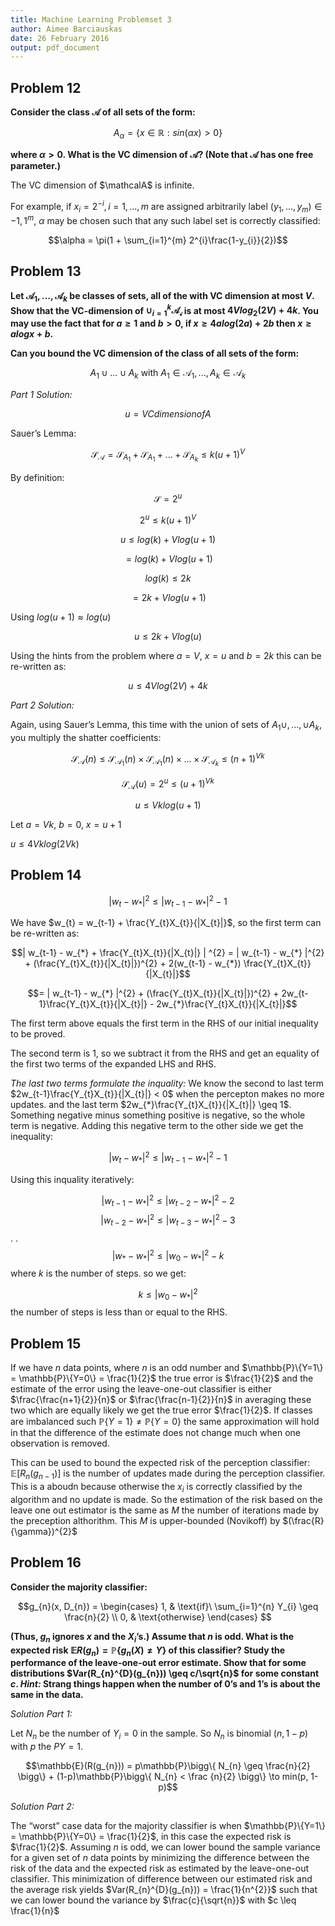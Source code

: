 ```yaml
---
title: Machine Learning Problemset 3
author: Aimee Barciauskas
date: 26 February 2016
output: pdf_document
---
```


## **Problem 12**

**Consider the class $\mathcal{A}$ of all sets of the form:**

$$A_{\alpha} = \{ x \in \mathbb{R} : sin(\alpha x) > 0 \}$$

**where $\alpha > 0$. What is the VC dimension of $\mathcal{A}$? (Note that $\mathcal{A}$ has one free parameter.)**

The VC dimension of $\mathcalA$ is infinite.

For example, if $x_{i} = 2^{-i}, i = 1, ..., m$ are assigned arbitrarily label $(y_{1},...,y_{m}) \in {-1,1}^{m}$, $\alpha$ may be chosen such that any such label set is correctly classified:

$$\alpha = \pi(1 + \sum_{i=1}^{m} 2^{i}\frac{1-y_{i}}{2})$$

## **Problem 13** 

**Let $\mathcal{A}_{1}, ... , \mathcal{A}_{k}$ be classes of sets, all of the with VC dimension at most $V$. Show that the VC-dimension of $\cup_{i=1}^{k} \mathcal{A_{i}}$ is at most $4Vlog_{2}(2V) + 4k$. You may use the fact that for $a \geq 1$ and $b > 0$, if $x \geq 4a log(2a) + 2b$ then $x \geq a log x + b$.**

**Can you bound the VC dimension of the class of all sets of the form:**

$$A_{1} \cup ... \cup A_{k} \text{ with } A_{1} \in \mathcal{A}_{1}, ..., A_{k} \in \mathcal{A}_{k}$$

*Part 1 Solution:*

$$u = VC dimension of A$$

Sauer's Lemma:

$$\mathcal{S}_{\mathcal{A}} = \mathcal{S}_{A_{1}} + \mathcal{S}_{A_{1}} + ... + \mathcal{S}_{A_{k}} \leq k(u+1)^{V} $$

By definition:

$$\mathcal{S} = 2^{u}$$

$$2^{u} \leq k(u+1)^{V}$$

$$u \leq log(k) + Vlog(u+1)$$

$$ = log(k) + Vlog(u+1)$$

$$log(k) \leq 2k$$

$$= 2k + Vlog(u+1)$$

Using $log(u+1) \approx log(u)$

$$u \leq 2k + Vlog(u)$$

Using the hints from the problem where $a = V$, $x = u$ and $b = 2k$ this can be re-written as:

$$u \leq 4Vlog(2V) + 4k$$

*Part 2 Solution:*

Again, using Sauer's Lemma, this time with the union of sets of $A_{1} \cup ,..., \cup A_{k}$, you multiply the shatter coefficients:

$$\mathcal{S}_{\mathcal{A}}(n) \leq \mathcal{S}_{\mathcal{A}_{1}}(n) \times \mathcal{S}_{\mathcal{A}_{1}}(n) \times ... \times \mathcal{S}_{\mathcal{A}_{k}} \leq (n+1)^{Vk}$$

$$\mathcal{S}_{\mathcal{A}}(u) = 2^{u} \leq (u+1)^{Vk}$$

$$u \leq Vklog(u+1)$$

Let $a = Vk$, $b=0$, $x=u+1$

$u \leq 4Vklog(2Vk)$

## **Problem 14**

$$| w_{t} - w_{*} |^{2} \leq | w_{t-1} - w_{*} |^{2} - 1$$

We have $w_{t} = w_{t-1} + \frac{Y_{t}X_{t}}{|X_{t}|}$, so the first term can be re-written as:

$$| w_{t-1} - w_{*} + \frac{Y_{t}X_{t}}{|X_{t}|} | ^{2} = | w_{t-1} - w_{*} |^{2} + (\frac{Y_{t}X_{t}}{|X_{t}|})^{2} + 2(w_{t-1} - w_{*}) \frac{Y_{t}X_{t}}{|X_{t}|}$$

$$= | w_{t-1} - w_{*} |^{2} + (\frac{Y_{t}X_{t}}{|X_{t}|})^{2} + 2w_{t-1}\frac{Y_{t}X_{t}}{|X_{t}|} - 2w_{*}\frac{Y_{t}X_{t}}{|X_{t}|}$$

The first term above equals the first term in the RHS of our initial inequality to be proved.

The second term is 1, so we subtract it from the RHS and get an equality of the first two terms of the expanded LHS and RHS.

*The last two terms formulate the inquality:* We know the second to last term $2w_{t-1}\frac{Y_{t}X_{t}}{|X_{t}|} < 0$ when the percepton makes no more updates. and the last term $2w_{*}\frac{Y_{t}X_{t}}{|X_{t}|} \geq 1$. Something negative minus something positive is negative, so the whole term is negative. Adding this negative term to the other side we get the inequality:

$$| w_{t} - w_{*} |^{2} \leq | w_{t-1} - w_{*} |^{2} - 1$$

Using this inquality iteratively:

$$| w_{t-1} - w_{*} |^{2} \leq | w_{t-2} - w_{*} |^{2} - 2$$
$$| w_{t-2} - w_{*} |^{2} \leq | w_{t-3} - w_{*} |^{2} - 3$$
.
.
$$| w_{*} - w_{*} |^{2} \leq | w_{0} - w_{*} |^{2} - k$$ where $k$ is the number of steps. so we get:

$$k \leq | w_{0} - w_{*} |^{2}$$ the number of steps is less than or equal to the RHS.


## **Problem 15**

If we have $n$ data points, where $n$ is an odd number and $\mathbb{P}\{Y=1\} = \mathbb{P}\{Y=0\} = \frac{1}{2}$ the true error is $\frac{1}{2}$ and the estimate of the error using the leave-one-out classifier is either $\frac{\frac{n+1}{2}}{n}$ or $\frac{\frac{n-1}{2}}{n}$ in averaging these two which are equally likely we get the true error $\frac{1}{2}$. If classes are imbalanced such $\mathbb{P}\{Y=1\} \ne \mathbb{P}\{Y=0\}$ the same approximation will hold in that the difference of the estimate does not change much when one observation is removed.

This can be used to bound the expected risk of the perception classifier: $\mathbb{E}\Big[ R_{n}(g_{n-1}) \Big]$ is the number of updates made during the perception classifier. This is a aboudn because otherwise the $x_{i}$ is correctly classified by the algorithm and no update is made. So the estimation of the risk based on the leave one out estimator is the same as $M$ the number of iterations made by the preception althorithm. This $M$ is upper-bounded (Novikoff) by $(\frac{R}{\gamma})^{2}$

## **Problem 16**

**Consider the majority classifier:**

$$g_{n}(x, D_{n}) =
    \begin{cases}
      1, & \text{if}\ \sum_{i=1}^{n} Y_{i} \geq \frac{n}{2} \\
      0, & \text{otherwise}
    \end{cases}
$$

**(Thus, $g_{n}$ ignores $x$ and the $X_{i}$’s.) Assume that $n$ is odd. What is the expected risk $\mathbb{E}R(g_{n}) = \mathbb{P} \{g_{n}(X) \ne Y\}$ of this classifier? Study the performance of the leave-one-out error estimate. Show that for some distributions $Var(R_{n}^{D}(g_{n})) \geq c/\sqrt{n}$ for some constant $c$. *Hint:* Strang things happen when the number of 0's and 1's is about the same in the data.**

*Solution Part 1:*

Let $N_{n}$ be the number of $Y_{i} = 0$ in the sample. So $N_{n}$ is binomial $(n, 1-p)$ with $p$ the $P{Y=1}$.

$$\mathbb{E}(R(g_{n})) = p\mathbb{P}\bigg\{ N_{n} \geq \frac{n}{2} \bigg\} + (1-p)\mathbb{P}\bigg\{ N_{n} < \frac {n}{2} \bigg\} \to min(p, 1-p)$$

*Solution Part 2:*

The "worst" case data for the majority classifier is when $\mathbb{P}\{Y=1\} = \mathbb{P}\{Y=0\} = \frac{1}{2}$, in this case the expected risk is $\frac{1}{2}$. Assuming $n$ is odd, we can lower bound the sample variance for a given set of $n$ data points by minimizing the difference between the risk of the data and the expected risk as estimated by the leave-one-out classifier. This minimization of difference between our estimated risk and the average risk yields $Var(R_{n}^{D}(g_{n})) = \frac{1}{n^{2}}$ such that we can lower bound the variance by $\frac{c}{\sqrt{n}}$ with $c \leq \frac{1}{n}$

